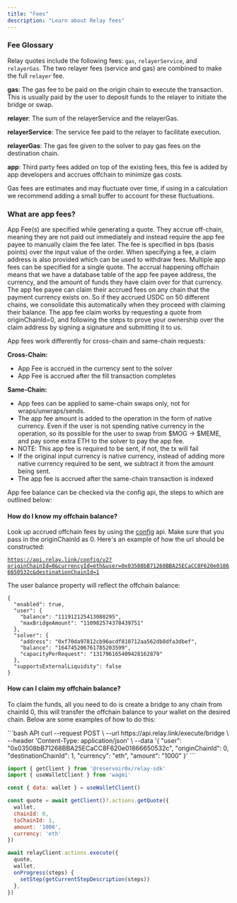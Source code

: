 ```yaml
---
title: "Fees"
description: "Learn about Relay fees"
---
```


### Fee Glossary

Relay quotes include the following fees: `gas`, `relayerService`, and `relayerGas`. The two relayer fees (service and gas) are combined to make the full `relayer` fee.

**gas**: The gas fee to be paid on the origin chain to execute the transaction. This is usually paid by the user to deposit funds to the relayer to initiate the bridge or swap.

**relayer**: The sum of the relayerService and the relayerGas.

**relayerService**: The service fee paid to the relayer to facilitate execution.

**relayerGas**: The gas fee given to the solver to pay gas fees on the destination chain.

**app**: Third party fees added on top of the existing fees, this fee is added by app developers and accrues offchain to minimize gas costs.

Gas fees are estimates and may fluctuate over time, if using in a calculation we recommend adding a small buffer to account for these fluctuations.

### What are app fees?

App Fee(s) are specified while generating a quote. They accrue off-chain, meaning they are not paid out immediately and instead require the app fee payee to manually claim the fee later. 
The fee is specified in bps (basis points) over the input value of the order. When specifying a fee, a claim address is also provided which can be used to withdraw fees. Multiple app fees can be specified for a single quote.
The accrual happening offchain means that we have a database table of the app fee payee address, the currency, and the amount of funds they have claim over for that currency.
The app fee payee can claim their accrued fees on any chain that the payment currency exists on. So if they accrued USDC on 50 different chains, we consolidate this automatically when they proceed with claiming their balance.
The app fee claim works by requesting a quote from originChainId=0, and following the steps to prove your ownership over the claim address by signing a signature and submitting it to us.

App fees work differently for cross-chain and same-chain requests:

**Cross-Chain:**
- App Fee is accrued in the currency sent to the solver
- App Fee is accrued after the fill transaction completes

**Same-Chain:**
- App fees can be applied to same-chain swaps only, not for wraps/unwraps/sends.
- The app fee amount is added to the operation in the form of native currency. Even if the user is not spending native currency in the operation, so its possible for the user to swap from $MOG -> $MEME, and pay some extra ETH to the solver to pay the app fee.
- NOTE: This app fee is required to be sent, if not, the tx will fail
- If the original input currency is native currency, instead of adding more native currency required to be sent, we subtract it from the amount being sent.
- The app fee is accrued after the same-chain transaction is indexed

App fee balance can be checked via the config api, the steps to which are outlined below:

#### How do I know my offchain balance?

Look up accrued offchain fees by using the [config](/references/api/get-config) api. Make sure that you pass in the originChainId as 0. Here's an example of how the url should be constructed:

[`https://api.relay.link/config/v2?originChainId=0&currencyId=eth&user=0x03508bB71268BBA25ECaCC8F620e01866650532c&destinationChainId=1`](https://api.relay.link/config/v2?originChainId=0\&currencyId=eth\&user=0x03508bB71268BBA25ECaCC8F620e01866650532c\&destinationChainId=1)

The user balance property will reflect the offchain balance:

```
{
  "enabled": true,
  "user": {
    "balance": "111912125413088295",
    "maxBridgeAmount": "110982574378439751"
  },
  "solver": {
    "address": "0xf70da97812cb96acdf810712aa562db8dfa3dbef",
    "balance": "164745206761785203599",
    "capacityPerRequest": "131796165409428162879"
  },
  "supportsExternalLiquidity": false
}
```

#### How can I claim my offchain balance?

To claim the funds, all you need to do is create a bridge to any chain from chainId 0, this will transfer the offchain balance to your wallet on the desired chain. Below are some examples of how to do this:

<CodeGroup>
  ```bash API
  curl --request POST \
    --url https://api.relay.link/execute/bridge \
    --header 'Content-Type: application/json' \
    --data '{
    "user": "0x03508bB71268BBA25ECaCC8F620e01866650532c",
    "originChainId": 0,
    "destinationChainId": 1,
    "currency": "eth",
    "amount": "1000"
  }'
  ```

  ```javascript SDK
  import { getClient } from '@reservoir0x/relay-sdk'
  import { useWalletClient } from 'wagmi'

  const { data: wallet } = useWalletClient()

  const quote = await getClient()?.actions.getQuote({
    wallet,
    chainId: 0,
    toChainId: 1,
    amount: '1000',
    currency: 'eth'
  })

  await relayClient.actions.execute({
    quote,
    wallet,
    onProgress(steps) {
      setStep(getCurrentStepDescription(steps))
    },
  })

  ```
</CodeGroup>
